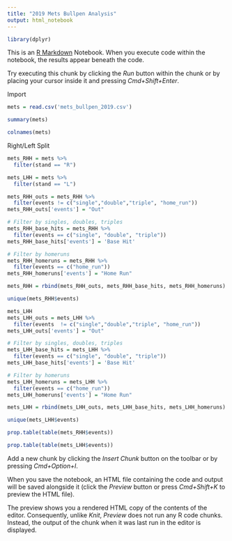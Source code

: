 ```yaml
---
title: "2019 Mets Bullpen Analysis"
output: html_notebook
---
```

```r
library(dplyr)
```

This is an [R Markdown](http://rmarkdown.rstudio.com) Notebook. When you execute code within the notebook, the results appear beneath the code. 

Try executing this chunk by clicking the *Run* button within the chunk or by placing your cursor inside it and pressing *Cmd+Shift+Enter*. 

Import 
```r
mets = read.csv('mets_bullpen_2019.csv')

summary(mets)

colnames(mets)
```
Right/Left Split
```r
mets_RHH = mets %>%
  filter(stand == "R")

mets_LHH = mets %>%
  filter(stand == "L")


```

```r
mets_RHH_outs = mets_RHH %>%
  filter(events != c("single","double","triple", "home_run"))
mets_RHH_outs['events'] = "Out"

# Filter by singles, doubles, triples
mets_RHH_base_hits = mets_RHH %>%
  filter(events == c("single", "double", "triple"))
mets_RHH_base_hits['events'] = 'Base Hit'

# Filter by homeruns
mets_RHH_homeruns = mets_RHH %>%
  filter(events == c("home_run"))
mets_RHH_homeruns['events'] = "Home Run"

mets_RHH = rbind(mets_RHH_outs, mets_RHH_base_hits, mets_RHH_homeruns)

unique(mets_RHH$events)

```

```r

mets_LHH
mets_LHH_outs = mets_LHH %>%
  filter(events  != c("single","double","triple", "home_run"))
mets_LHH_outs['events'] = "Out"

# Filter by singles, doubles, triples
mets_LHH_base_hits = mets_LHH %>%
  filter(events == c("single", "double", "triple"))
mets_LHH_base_hits['events'] = 'Base Hit'

# Filter by homeruns
mets_LHH_homeruns = mets_LHH %>%
  filter(events == c("home_run"))
mets_LHH_homeruns['events'] = "Home Run"

mets_LHH = rbind(mets_LHH_outs, mets_LHH_base_hits, mets_LHH_homeruns)

unique(mets_LHH$events)


```

```r
prop.table(table(mets_RHH$events))

prop.table(table(mets_LHH$events))
```

Add a new chunk by clicking the *Insert Chunk* button on the toolbar or by pressing *Cmd+Option+I*.

When you save the notebook, an HTML file containing the code and output will be saved alongside it (click the *Preview* button or press *Cmd+Shift+K* to preview the HTML file). 

The preview shows you a rendered HTML copy of the contents of the editor. Consequently, unlike *Knit*, *Preview* does not run any R code chunks. Instead, the output of the chunk when it was last run in the editor is displayed.

